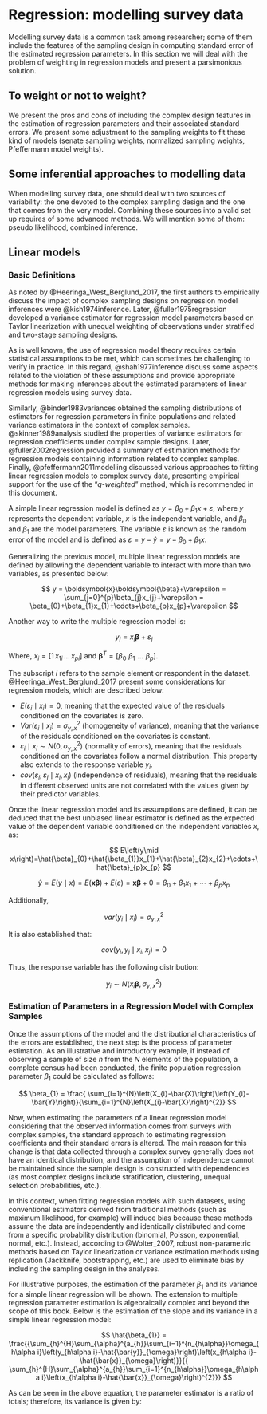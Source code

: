 # Regression: modelling survey data

Modelling survey data is a common task among researcher; some of them include the features of the sampling design in computing standard error of the estimated regression parameters. In this section we will deal with the problem of weighting in regression models and present a parsimonious solution. 

## To weight or not to weight? 

We present the pros and cons of including the complex design features in the estimation of regression parameters and their associated standard errors. We present some adjustment to the sampling weights to fit these kind of models (senate sampling weights, normalized sampling weights, Pfeffermann model weights).

## Some inferential approaches to modelling data

When modelling survey data, one should deal with two sources of variability: the one devoted to the complex sampling design and the one that comes from the very model. Combining these sources into a valid set up requires of some advanced methods. We will mention some of them: pseudo likelihood, combined inference.

## Linear models

### Basic Definitions

As noted by @Heeringa_West_Berglund_2017, the first authors to empirically discuss the impact of complex sampling designs on regression model inferences were @kish1974inference. Later, @fuller1975regression developed a variance estimator for regression model parameters based on Taylor linearization with unequal weighting of observations under stratified and two-stage sampling designs.

As is well known, the use of regression model theory requires certain statistical assumptions to be met, which can sometimes be challenging to verify in practice. In this regard, @shah1977inference discuss some aspects related to the violation of these assumptions and provide appropriate methods for making inferences about the estimated parameters of linear regression models using survey data.

Similarly, @binder1983variances obtained the sampling distributions of estimators for regression parameters in finite populations and related variance estimators in the context of complex samples. @skinner1989analysis studied the properties of variance estimators for regression coefficients under complex sample designs. Later, @fuller2002regression provided a summary of estimation methods for regression models containing information related to complex samples. Finally, @pfeffermann2011modelling discussed various approaches to fitting linear regression models to complex survey data, presenting empirical support for the use of the “*q-weighted*” method, which is recommended in this document.

A simple linear regression model is defined as $y=\beta_{0}+\beta_{1}x+\varepsilon$, where $y$ represents the dependent variable, $x$ is the independent variable, and $\beta_{0}$ and $\beta_{1}$ are the model parameters. The variable $\varepsilon$ is known as the random error of the model and is defined as $\varepsilon=y-\hat{y}=y-\beta_{0}+\beta_{1}x$.

Generalizing the previous model, multiple linear regression models are defined by allowing the dependent variable to interact with more than two variables, as presented below:

$$
y  =  \boldsymbol{x}\boldsymbol{\beta}+\varepsilon
  =  \sum_{j=0}^{p}\beta_{j}x_{j}+\varepsilon
 =  \beta_{0}+\beta_{1}x_{1}+\cdots+\beta_{p}x_{p}+\varepsilon
$$

Another way to write the multiple regression model is:

$$
y_{i}  =  x_{i}\boldsymbol{\beta}+\varepsilon_{i}
$$

Where, $x_{i}=\left[1\,x_{1i}\,\ldots\,x_{pi}\right]$ and $\boldsymbol{\beta}^{T}=\left[\beta_{0}\,\,\beta_{1}\,\,\ldots\,\,\beta_{p}\right]$.

The subscript $i$ refers to the sample element or respondent in the dataset. @Heeringa_West_Berglund_2017 present some considerations for regression models, which are described below:

-   $E\left(\varepsilon_{i}\mid x_{i}\right)=0$, meaning that the expected value of the residuals conditioned on the covariates is zero.
-   $Var\left(\varepsilon_{i}\mid x_{i}\right)=\sigma_{y,x}^{2}$ (homogeneity of variance), meaning that the variance of the residuals conditioned on the covariates is constant.
-   $\varepsilon_{i}\mid x_{i}\sim N\left(0,\,\sigma_{y,x}^{2}\right)$ (normality of errors), meaning that the residuals conditioned on the covariates follow a normal distribution. This property also extends to the response variable $y_{i}$.
-   $cov\left(\varepsilon_{i},\,\varepsilon_{j}\mid x_{i},x_{j}\right)$ (independence of residuals), meaning that the residuals in different observed units are not correlated with the values given by their predictor variables.

Once the linear regression model and its assumptions are defined, it can be deduced that the best unbiased linear estimator is defined as the expected value of the dependent variable conditioned on the independent variables $x$, as:

$$
E\left(y\mid x\right)=\hat{\beta}_{0}+\hat{\beta_{1}}x_{1}+\hat{\beta}_{2}x_{2}+\cdots+\hat{\beta}_{p}x_{p}
$$

$$
\hat{y}  =  E\left(y\mid x\right)
 =  E\left(\boldsymbol{x}\boldsymbol{\beta}\right)+E\left(\varepsilon\right)
=  \boldsymbol{x}\boldsymbol{\beta}+0
  =  \beta_{0}+\beta_{1}x_{1}+\cdots+\beta_{p}x_{p}
$$

Additionally,

$$
var\left(y_{i}\mid x_{i}\right)  =  \sigma_{y,x}^{2}
$$

It is also established that:

$$
cov\left(y_{i},y_{j}\mid x_{i},x_{j}\right)  = 0
$$

Thus, the response variable has the following distribution:

$$
y_{i}  \sim  N\left(x_{i}\boldsymbol{\beta},\sigma_{y,x}^{2}\right)
$$

### Estimation of Parameters in a Regression Model with Complex Samples

Once the assumptions of the model and the distributional characteristics of the errors are established, the next step is the process of parameter estimation. As an illustrative and introductory example, if instead of observing a sample of size $n$ from the $N$ elements of the population, a complete census had been conducted, the finite population regression parameter $\beta_{1}$ could be calculated as follows:

$$
\beta_{1}  =  \frac{ \sum_{i=1}^{N}\left(X_{i}-\bar{X}\right)\left(Y_{i}-\bar{Y}\right)}{\sum_{i=1}^{N}\left(X_{i}-\bar{X}\right)^{2}}
$$


Now, when estimating the parameters of a linear regression model considering that the observed information comes from surveys with complex samples, the standard approach to estimating regression coefficients and their standard errors is altered. The main reason for this change is that data collected through a complex survey generally does not have an identical distribution, and the assumption of independence cannot be maintained since the sample design is constructed with dependencies (as most complex designs include stratification, clustering, unequal selection probabilities, etc.).

In this context, when fitting regression models with such datasets, using conventional estimators derived from traditional methods (such as maximum likelihood, for example) will induce bias because these methods assume the data are independently and identically distributed and come from a specific probability distribution (binomial, Poisson, exponential, normal, etc.). Instead, according to @Wolter_2007, robust non-parametric methods based on Taylor linearization or variance estimation methods using replication (Jackknife, bootstrapping, etc.) are used to eliminate bias by including the sampling design in the analyses.

For illustrative purposes, the estimation of the parameter $\beta_{1}$ and its variance for a simple linear regression will be shown. The extension to multiple regression parameter estimation is algebraically complex and beyond the scope of this book. Below is the estimation of the slope and its variance in a simple linear regression model:


$$
\hat{\beta_{1}}  =  \frac{{\sum_{h}^{H}\sum_{\alpha}^{a_{h}}\sum_{i=1}^{n_{h\alpha}}\omega_{h\alpha i}\left(y_{h\alpha i}-\hat{\bar{y}}_{\omega}\right)\left(x_{h\alpha i}-\hat{\bar{x}}_{\omega}\right)}}{{ \sum_{h}^{H}\sum_{\alpha}^{a_{h}}\sum_{i=1}^{n_{h\alpha}}\omega_{h\alpha i}\left(x_{h\alpha i}-\hat{\bar{x}}_{\omega}\right)^{2}}}
$$

As can be seen in the above equation, the parameter estimator is a ratio of totals; therefore, its variance is given by:
